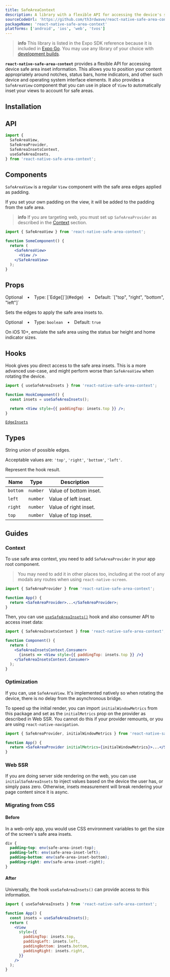 ```yaml
---
title: SafeAreaContext
description: A library with a flexible API for accessing the device's safe area inset information.
sourceCodeUrl: 'https://github.com/th3rdwave/react-native-safe-area-context'
packageName: 'react-native-safe-area-context'
platforms: ['android', 'ios', 'web', 'tvos']
---
```



> **info** This library is listed in the Expo SDK reference because it is included in [Expo Go](https://expo.dev/go). You may use any library of your choice with [development builds](/develop/development-builds/introduction/).

**`react-native-safe-area-context`** provides a flexible API for accessing device safe area inset information. This allows you to position your content appropriately around notches, status bars, home indicators, and other such device and operating system interface elements. It also provides a `SafeAreaView` component that you can use in place of `View` to automatically inset your views to account for safe areas.

## Installation

<APIInstallSection href="https://github.com/th3rdwave/react-native-safe-area-context#getting-started" />

## API

```js
import {
  SafeAreaView,
  SafeAreaProvider,
  SafeAreaInsetsContext,
  useSafeAreaInsets,
} from 'react-native-safe-area-context';
```

## Components

<APIBox header="SafeAreaView">

`SafeAreaView` is a regular `View` component with the safe area edges applied as padding.

If you set your own padding on the view, it will be added to the padding from the safe area.

> **info** If you are targeting web, you must set up `SafeAreaProvider` as described in the [Context](#context) section.

```jsx
import { SafeAreaView } from 'react-native-safe-area-context';

function SomeComponent() {
  return (
    <SafeAreaView>
      <View />
    </SafeAreaView>
  );
}
```

## Props

<APIBox header="edges">

<CALLOUT theme="secondary">
  Optional • Type: [`Edge[]`](#edge) • Default: `["top", "right", "bottom", "left"]`
</CALLOUT>
<br />

Sets the edges to apply the safe area insets to.

</APIBox>

<APIBox header="emulateUnlessSupported">

<CALLOUT theme="secondary">Optional • Type: `boolean` • Default: `true`</CALLOUT>
<br />

On iOS 10+, emulate the safe area using the status bar height and home indicator sizes.

</APIBox>
</APIBox>

## Hooks

<APIBox header="useSafeAreaInsets()">

Hook gives you direct access to the safe area insets. This is a more advanced use-case, and might perform worse than `SafeAreaView` when rotating the device.

<BoxSectionHeader text="Example" />

```jsx
import { useSafeAreaInsets } from 'react-native-safe-area-context';

function HookComponent() {
  const insets = useSafeAreaInsets();

  return <View style={{ paddingTop: insets.top }} />;
}
```

<BoxSectionHeader text="Returns" />

<CornerDownRightIcon className="inline-block icon-sm text-icon-secondary align-middle mr-2" /> [`EdgeInsets`](#edgeinsets)

</APIBox>

## Types

<APIBox header="Edge">

String union of possible edges.

Acceptable values are: `'top'`, `'right'`, `'bottom'`, `'left'`.

</APIBox>

<APIBox header="EdgeInsets">

Represent the hook result.

<BoxSectionHeader text="EdgeInsets Properties" />

| Name     | Type     | Description            |
| -------- | -------- | ---------------------- |
| `bottom` | `number` | Value of bottom inset. |
| `left`   | `number` | Value of left inset.   |
| `right`  | `number` | Value of right inset.  |
| `top`    | `number` | Value of top inset.    |

</APIBox>

## Guides

### Context

To use safe area context, you need to add `SafeAreaProvider` in your app root component.

> You may need to add it in other places too, including at the root of any modals any routes when using `react-native-screen`.

```jsx
import { SafeAreaProvider } from 'react-native-safe-area-context';

function App() {
  return <SafeAreaProvider>...</SafeAreaProvider>;
}
```

Then, you can use [`useSafeAreaInsets()`](#usesafeareainsets) hook and also consumer API to access inset data:

```jsx
import { SafeAreaInsetsContext } from 'react-native-safe-area-context';

function Component() {
  return (
    <SafeAreaInsetsContext.Consumer>
      {insets => <View style={{ paddingTop: insets.top }} />}
    </SafeAreaInsetsContext.Consumer>
  );
}
```

### Optimization

If you can, use `SafeAreaView`. It's implemented natively so when rotating the device, there is no delay from the asynchronous bridge.

To speed up the initial render, you can import `initialWindowMetrics` from this package and set as the `initialMetrics` prop on the provider as described in Web SSR. You cannot do this if your provider remounts, or you are using `react-native-navigation`.

```jsx
import { SafeAreaProvider, initialWindowMetrics } from 'react-native-safe-area-context';

function App() {
  return <SafeAreaProvider initialMetrics={initialWindowMetrics}>...</SafeAreaProvider>;
}
```

### Web SSR

If you are doing server side rendering on the web, you can use `initialSafeAreaInsets` to inject values based on the device the user has, or simply pass zero. Otherwise, insets measurement will break rendering your page content since it is async.

### Migrating from CSS

#### Before

In a web-only app, you would use CSS environment variables to get the size of the screen's safe area insets.

```css styles.css
div {
  padding-top: env(safe-area-inset-top);
  padding-left: env(safe-area-inset-left);
  padding-bottom: env(safe-area-inset-bottom);
  padding-right: env(safe-area-inset-right);
}
```

#### After

Universally, the hook `useSafeAreaInsets()` can provide access to this information.

```jsx App.js
import { useSafeAreaInsets } from 'react-native-safe-area-context';

function App() {
  const insets = useSafeAreaInsets();
  return (
    <View
      style={{
        paddingTop: insets.top,
        paddingLeft: insets.left,
        paddingBottom: insets.bottom,
        paddingRight: insets.right,
      }}
    />
  );
}
```
